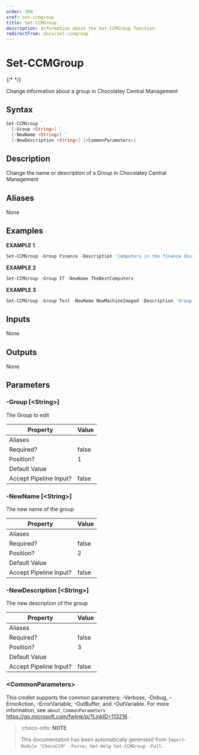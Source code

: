 ```yaml
---
order: 300
xref: set-ccmgroup
title: Set-CCMGroup
description: Information about the Set-CCMGroup function
redirectFrom: docs/set-ccmgroup
---
```


# Set-CCMGroup

{/* <!-- This documentation is automatically generated from /Set-CCMGroup.ps1 using GenerateDocs.ps1. Contributions are welcome at the original location(s). --> */}

Change information about a group in Chocolatey Central Management

## Syntax

~~~powershell
Set-CCMGroup `
  [-Group <String>] `
  [-NewName <String>] `
  [-NewDescription <String>] [<CommonParameters>]
~~~

## Description

Change the name or description of a Group in Chocolatey Central Management


## Aliases

None

## Examples

 **EXAMPLE 1**

~~~powershell
Set-CCMGroup -Group Finance -Description 'Computers in the finance division'

~~~

**EXAMPLE 2**

~~~powershell
Set-CCMGroup -Group IT -NewName TheBestComputers

~~~

**EXAMPLE 3**

~~~powershell
Set-CCMGroup -Group Test -NewName NewMachineImaged -Description 'Group for freshly imaged machines needing a baseline package pushed to them'

~~~

## Inputs

None

## Outputs

None

## Parameters

###  -Group [&lt;String&gt;]
The Group to edit

Property               | Value
---------------------- | -----
Aliases                |
Required?              | false
Position?              | 1
Default Value          |
Accept Pipeline Input? | false

###  -NewName [&lt;String&gt;]
The new name of the group

Property               | Value
---------------------- | -----
Aliases                |
Required?              | false
Position?              | 2
Default Value          |
Accept Pipeline Input? | false

###  -NewDescription [&lt;String&gt;]
The new description of the group

Property               | Value
---------------------- | -----
Aliases                |
Required?              | false
Position?              | 3
Default Value          |
Accept Pipeline Input? | false

### &lt;CommonParameters&gt;

This cmdlet supports the common parameters: -Verbose, -Debug, -ErrorAction, -ErrorVariable, -OutBuffer, and -OutVariable. For more information, see `about_CommonParameters` https://go.microsoft.com/fwlink/p/?LinkID=113216 .



<Xref title="Function Reference" value="chococcm-functions" />

> :choco-info: **NOTE**
>
> This documentation has been automatically generated from `Import-Module "ChocoCCM" -Force; Get-Help Set-CCMGroup -Full`.
